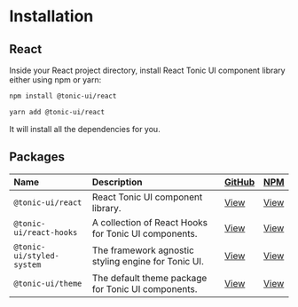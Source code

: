 # Installation

## React

Inside your React project directory, install React Tonic UI component library either using npm or yarn:

```bash
npm install @tonic-ui/react
```

```bash
yarn add @tonic-ui/react
```

It will install all the dependencies for you.

## Packages

| Name | Description | [GitHub](https://github.com/trendmicro-frontend/tonic-ui/tree/master/packages) | [NPM](https://www.npmjs.com/settings/tonic-ui/packages) |
| :------ | :---------- | :----- | :-- |
| `@tonic-ui/react` | React Tonic UI component library. | [View](https://github.com/trendmicro-frontend/tonic-ui/tree/master/packages/react) | [View](https://www.npmjs.com/package/@tonic-ui/react) |
| `@tonic-ui/react-hooks` | A collection of React Hooks for Tonic UI components. | [View](https://github.com/trendmicro-frontend/tonic-ui/tree/master/packages/react-hooks) | [View](https://www.npmjs.com/package/@tonic-ui/react-hooks) |
| `@tonic-ui/styled-system` | The framework agnostic styling engine for Tonic UI. | [View](https://github.com/trendmicro-frontend/tonic-ui/tree/master/packages/styled-system) | [View](https://www.npmjs.com/package/@tonic-ui/styled-system) |
| `@tonic-ui/theme` | The default theme package for Tonic UI components. | [View](https://github.com/trendmicro-frontend/tonic-ui/tree/master/packages/theme) | [View](https://www.npmjs.com/package/@tonic-ui/theme) |






